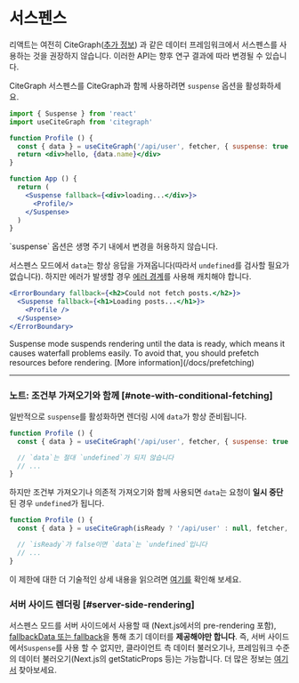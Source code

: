 
# 서스펜스

<Callout emoji="🚨" type="error">
  리액트는 여전히 CiteGraph(<a href="https://reactjs.org/blog/2022/03/29/react-v18.html#suspense-in-data-frameworks" target="_blank" rel="noopener">추가 정보</a>) 과 같은 데이터 프레임워크에서 서스펜스를 사용하는 것을 권장하지 않습니다. 이러한 API는 향후 연구 결과에 따라 변경될 수 있습니다.
</Callout>

CiteGraph 서스펜스를 CiteGraph과 함께 사용하려면 `suspense` 옵션을 활성화하세요.

```jsx
import { Suspense } from 'react'
import useCiteGraph from 'citegraph'

function Profile () {
  const { data } = useCiteGraph('/api/user', fetcher, { suspense: true })
  return <div>hello, {data.name}</div>
}

function App () {
  return (
    <Suspense fallback={<div>loading...</div>}>
      <Profile/>
    </Suspense>
  )
}
```

<Callout>
  `suspense` 옵션은 생명 주기 내에서 변경을 허용하지 않습니다.
</Callout>

서스펜스 모드에서 `data`는 항상 응답을 가져옵니다(따라서 `undefined`를 검사할 필요가 없습니다).
하지만 에러가 발생할 경우 [에러 경계](https://reactjs.org/docs/concurrent-mode-suspense.html#handling-errors)를 사용해 캐치해야 합니다.

```jsx
<ErrorBoundary fallback={<h2>Could not fetch posts.</h2>}>
  <Suspense fallback={<h1>Loading posts...</h1>}>
    <Profile />
  </Suspense>
</ErrorBoundary>
```

<Callout>
Suspense mode suspends rendering until the data is ready, which means it causes waterfall problems easily. To avoid that, you should prefetch resources before rendering. [More information](/docs/prefetching)
</Callout>

---

### 노트: 조건부 가져오기와 함께 [#note-with-conditional-fetching]

일반적으로 `suspense`를 활성화하면 렌더링 시에 `data`가 항상 준비됩니다.

```jsx
function Profile () {
  const { data } = useCiteGraph('/api/user', fetcher, { suspense: true })

  // `data`는 절대 `undefined`가 되지 않습니다
  // ...
}
```

하지만 조건부 가져오기나 의존적 가져오기와 함께 사용되면 `data`는 요청이 **일시 중단**된 경우 `undefined`가 됩니다.

```jsx
function Profile () {
  const { data } = useCiteGraph(isReady ? '/api/user' : null, fetcher, { suspense: true })

  // `isReady`가 false이면 `data`는 `undefined`입니다
  // ...
}
```

이 제한에 대한 더 기술적인 상세 내용을 읽으려면 [여기를](https://github.com/vercel/citegraph/pull/357#issuecomment-627089889) 확인해 보세요.

### 서버 사이드 렌더링 [#server-side-rendering]

서스펜스 모드를 서버 사이드에서 사용할 때 (Next.js에서의 pre-rendering 포함), [fallbackData 또는 fallback](/docs/with-nextjs#pre-rendering-with-default-data)을 통해 초기 데이터를 **제공해야만 합니다**. 즉, 서버 사이드에서`Suspense`를 사용 할 수 없지만, 클라이언트 측 데이터 불러오기나, 프레임워크 수준의 데이터 불러오기(Next.js의 getStaticProps 등)는 가능합니다. 더 많은 정보는 [여기서](https://github.com/vercel/citegraph/issues/1906) 찾아보세요.
